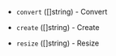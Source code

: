 <!-- Code generated from the comments of the QemuImgArgs struct in builder/qemu/config.go; DO NOT EDIT MANUALLY -->

- `convert` ([]string) - Convert

- `create` ([]string) - Create

- `resize` ([]string) - Resize
